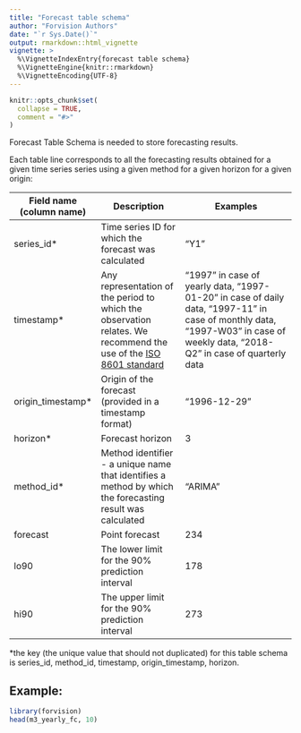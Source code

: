 ```yaml
---
title: "Forecast table schema"
author: "Forvision Authors"
date: "`r Sys.Date()`"
output: rmarkdown::html_vignette
vignette: >
  %\VignetteIndexEntry{forecast table schema}
  %\VignetteEngine{knitr::rmarkdown}
  %\VignetteEncoding{UTF-8}
---
```


```r
knitr::opts_chunk$set(
  collapse = TRUE,
  comment = "#>"
)
```


Forecast Table Schema is needed to store forecasting results.

Each table line corresponds to all the forecasting results obtained for a given time series series using a given method for a given horizon for a given origin:


| Field name (column name)| Description| Examples |
| --- | ---| ---- |
|series_id* | Time series ID for which the forecast was calculated| "Y1" |
|timestamp*|Any representation of the period to which the observation relates. We recommend the use of the [ISO 8601 standard](https://en.wikipedia.org/wiki/ISO_8601)|"1997" in case of yearly data, "1997-01-20" in case of daily data, "1997-11" in case of monthly data, "1997-W03" in case of weekly data, "2018-Q2" in case of quarterly data|
|origin_timestamp*|Origin of the forecast (provided in a timestamp format)|"1996-12-29"|
|horizon*| Forecast horizon| 3 |
|method_id*| Method identifier - a unique name that identifies a method by which the forecasting result was calculated| "ARIMA"|
|forecast| Point forecast| 234|
|lo90| The lower limit for the 90% prediction interval|178|
|hi90| The upper limit for the 90% prediction interval|273|

*the key (the unique value that should not duplicated) for this table schema is series_id, method_id, timestamp, origin_timestamp, horizon. 


## Example:

```r
library(forvision)
head(m3_yearly_fc, 10)
```

